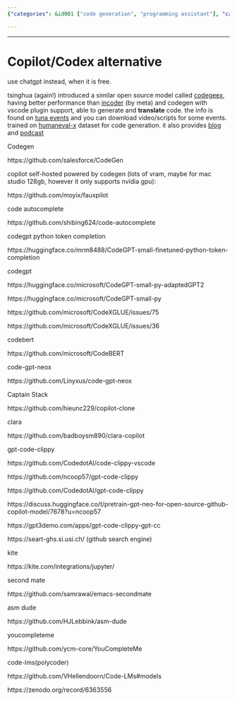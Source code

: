 ```yaml
---
{"categories": &id001 ["code generation", "programming assistant"], "category": "AI", "date": "2022-05-09 04:35:16", "description": "AI-based code generation tools like CodeGeeX, a free version of Copilot/Codex, are gaining attention for their features such as translation and support for VSCode plugins.", "tags": *id001, "title": "Copilot_Codex alternative"}

---
```


------

# Copilot/Codex alternative

use chatgpt instead, when it is free.

tsinghua (again!) introduced a similar open source model called [codegeex](https://github.com/THUDM/CodeGeeX), having better performance than [incoder](https://github.com/dpfried/incoder) (by meta) and codegen with vscode plugin support, able to generate and **translate** code. the info is found on [tuna events](https://tuna.moe/events/) and you can download video/scripts for some events. trained on [humaneval-x](https://huggingface.co/datasets/THUDM/humaneval-x) dataset for code generation. it also provides [blog](https://tuna.moe/blog/) and [podcast](https://podcast.tuna.moe/)

Codegen

https://github.com/salesforce/CodeGen

copilot self-hosted powered by codegen (lots of vram, maybe for mac studio 128gb, however it only supports nvidia gpu):

https://github.com/moyix/fauxpilot

code autocomplete

https://github.com/shibing624/code-autocomplete

codegpt python token completion

https://huggingface.co/mrm8488/CodeGPT-small-finetuned-python-token-completion

codegpt

https://huggingface.co/microsoft/CodeGPT-small-py-adaptedGPT2

https://huggingface.co/microsoft/CodeGPT-small-py

https://github.com/microsoft/CodeXGLUE/issues/75

https://github.com/microsoft/CodeXGLUE/issues/36

codebert

https://github.com/microsoft/CodeBERT

code-gpt-neox

https://github.com/Linyxus/code-gpt-neox

Captain Stack

https://github.com/hieunc229/copilot-clone

clara

https://github.com/badboysm890/clara-copilot

gpt-code-clippy

https://github.com/CodedotAl/code-clippy-vscode

https://github.com/ncoop57/gpt-code-clippy

https://github.com/CodedotAl/gpt-code-clippy

https://discuss.huggingface.co/t/pretrain-gpt-neo-for-open-source-github-copilot-model/7678?u=ncoop57

https://gpt3demo.com/apps/gpt-code-clippy-gpt-cc

https://seart-ghs.si.usi.ch/ (github search engine)

kite

https://kite.com/integrations/jupyter/

second mate

https://github.com/samrawal/emacs-secondmate

asm dude

https://github.com/HJLebbink/asm-dude

youcompleteme

https://github.com/ycm-core/YouCompleteMe

code-lms(polycoder)

https://github.com/VHellendoorn/Code-LMs#models

https://zenodo.org/record/6363556

